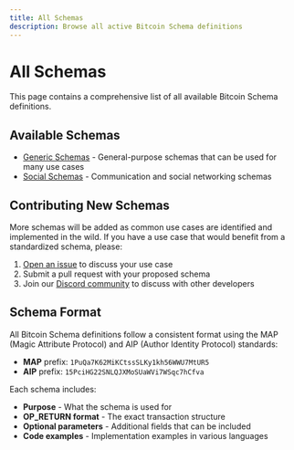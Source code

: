 ```yaml
---
title: All Schemas
description: Browse all active Bitcoin Schema definitions
---
```


# All Schemas

This page contains a comprehensive list of all available Bitcoin Schema definitions.

## Available Schemas

- [Generic Schemas](/docs/generic-schema) - General-purpose schemas that can be used for many use cases
- [Social Schemas](/docs/social-schema) - Communication and social networking schemas

## Contributing New Schemas

More schemas will be added as common use cases are identified and implemented in the wild. If you have a use case that would benefit from a standardized schema, please:

1. [Open an issue](https://github.com/bitcoinschema/schema/issues/new) to discuss your use case
2. Submit a pull request with your proposed schema
3. Join our [Discord community](https://discord.gg/vqj6wpKeEn) to discuss with other developers

## Schema Format

All Bitcoin Schema definitions follow a consistent format using the MAP (Magic Attribute Protocol) and AIP (Author Identity Protocol) standards:

- **MAP** prefix: `1PuQa7K62MiKCtssSLKy1kh56WWU7MtUR5`
- **AIP** prefix: `15PciHG22SNLQJXMoSUaWVi7WSqc7hCfva`

Each schema includes:
- **Purpose** - What the schema is used for
- **OP_RETURN format** - The exact transaction structure
- **Optional parameters** - Additional fields that can be included
- **Code examples** - Implementation examples in various languages